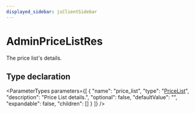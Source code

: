 ```yaml
---
displayed_sidebar: jsClientSidebar
---
```



# AdminPriceListRes

The price list's details.

## Type declaration

<ParameterTypes parameters={[
  {
    "name": "price_list",
    "type": "[PriceList](../classes/internal.PriceList.mdx)",
    "description": "Price List details.",
    "optional": false,
    "defaultValue": "",
    "expandable": false,
    "children": []
  }
]} />
